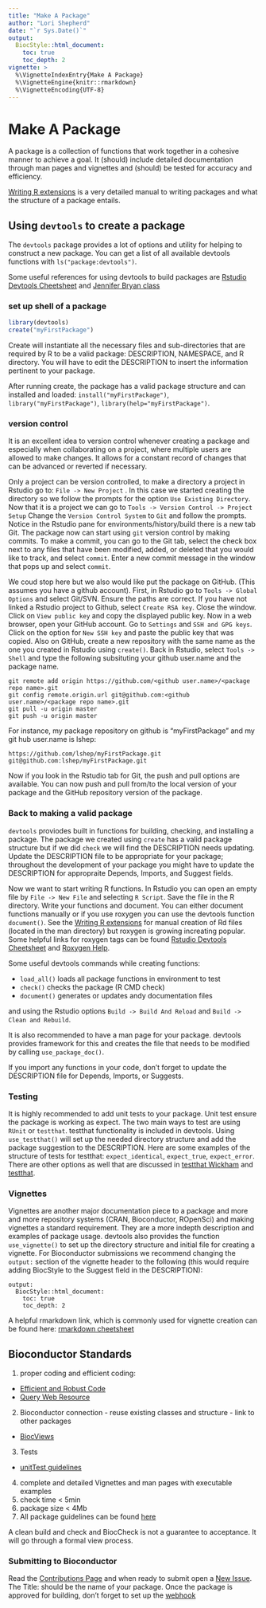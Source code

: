 ```yaml
---
title: "Make A Package"
author: "Lori Shepherd"
date: "`r Sys.Date()`"
output:
  BiocStyle::html_document:
    toc: true
    toc_depth: 2
vignette: >
  %\VignetteIndexEntry{Make A Package}
  %\VignetteEngine{knitr::rmarkdown}
  %\VignetteEncoding{UTF-8}
---
```


# Make A Package

A package is a collection of functions that work together in a cohesive manner 
to achieve a goal. It (should) include detailed documentation through man pages
and vignettes and (should) be tested for accuracy and efficiency. 

[Writing R extensions](https://cran.r-project.org/doc/manuals/r-release/R-exts.html) 
is a very detailed manual to writing packages and what the structure of a 
package entails. 

## Using `devtools` to create a package 

The `devtools` package provides a lot of options and utility for helping to 
construct a new package. You can get a list of all available devtools functions
with `ls("package:devtools")`. 

Some useful references for using devtools to build packages are [Rstudio Devtools Cheetsheet](https://www.rstudio.com/wp-content/uploads/2015/03/devtools-cheatsheet.pdf) and
[Jennifer Bryan class](http://stat545.com/packages06_foofactors-package.html)

### set up shell of a package 
```r
library(devtools)
create("myFirstPackage")
```

Create will instantiate all the necessary files and sub-directories that are required
by R to be a valid package: DESCRIPTION, NAMESPACE, and R directory. You 
will have to edit the DESCRIPTION to insert the information pertinent to your package. 


After running create, the package has a valid package structure and can installed
and loaded: `install("myFirstPackage")`, `library("myFirstPackage")`, 
`library(help="myFirstPackage")`.

### version control

It is an excellent idea to version control whenever creating a package and especially
when collaborating on a project, where multiple users are allowed to make changes. It allows 
for a constant record of changes that can be advanced or reverted if necessary.

Only a project can be version controlled, to make a directory a project in Rstudio
go to:  `File -> New Project` .  In this case we started creating the directory so 
we follow the prompts for the option `Use Existing Directory`. Now that it is a 
project we can go to `Tools -> Version Control -> Project Setup` Change the 
`Version Control System` to `Git` and follow the prompts. Notice in the Rstudio 
pane for environments/history/build there is a new tab Git. The package now can 
start using `git` version control by making commits. To make a commit, you can go 
to the Git tab, select the check box next to any files that have been modified, 
added, or deleted that you would like to track, and select `commit`. Enter a new
commit message in the window that pops up and select `commit`. 

We coud stop here but we also would like put the package on GitHub. (This
assumes you have a github account).  First, in Rstudio go to 
`Tools -> Global Options` and select Git/SVN. Ensure the paths are correct. If you 
have not linked a Rstudio project to Github, select `Create RSA key`. Close the 
window. Click on `View public key` and copy the displayed public key.  Now in a 
web browser, open your GitHub account. Go to `Settings` and `SSH and GPG keys`. 
Click on the option for `New SSH key` and paste the public key that was copied. Also 
on GitHub, create a new repository with the same name as the one you created in 
Rstudio using `create()`.  Back in Rstudio, select `Tools -> Shell` and type the 
following subsituting your github user.name and the package name. 
```
git remote add origin https://github.com/<github user.name>/<package repo name>.git
git config remote.origin.url git@github.com:<github user.name>/<package repo name>.git
git pull -u origin master
git push -u origin master
```
For instance, my package repository on github is "myFirstPackage" and my git hub
user.name is lshep: 
```
https://github.com/lshep/myFirstPackage.git
git@github.com:lshep/myFirstPackage.git
```
Now if you look in the Rstudio tab for Git, the push and pull options are available. 
You can now push and pull from/to the local version of your package and the GitHub
repository version of the package. 

### Back to making a valid package

`devtools` proviodes built in functions for building, checking, and installing a
package.  The package we created using `create` has a valid package structure but 
if we did `check` we will find the DESCRIPTION needs updating. Update the 
DESCRIPTION file to be appropriate for your package; throughout the development of
your package you might have to update the DESCRIPTION for appropraite Depends, Imports, 
and Suggest fields.  

Now we want to start writing R functions. In Rstudio you can open an empty file
by  `File -> New File` and selecting `R Script`. Save the file in the R directory. Write your functions and document. You can either document functions manually or if you use roxygen you can use the devtools function `document()`.  See the [Writing R extensions](https://cran.r-project.org/doc/manuals/r-release/R-exts.html) for 
manual creation of Rd files (located in the man directory) but roxygen is growing 
increating popular. Some helpful links for roxygen tags can be found [Rstudio Devtools Cheetsheet](https://www.rstudio.com/wp-content/uploads/2015/03/devtools-cheatsheet.pdf) and 
[Roxygen Help](https://cran.rstudio.com/web/packages/roxygen2/vignettes/rd.html).

Some useful devtools commands while creating functions: 

 * `load_all()` loads all package functions in environment to test
 * `check()` checks the package (R CMD check)
 * `document()` generates or updates andy documentation files
 
and using the Rstudio options `Build -> Build And Reload` and `Build -> Clean and Rebuild`. 

It is also recommended to have a man page for your package. devtools provides 
framework for this and creates the file that needs to be modified by calling 
`use_package_doc()`.

If you import any functions in your code, don't forget to update the DESCRIPTION
file for Depends, Imports, or Suggests. 

### Testing

It is highly recommended to add unit tests to your package. Unit test ensure the 
package is working as expect. The two main ways to test are using `RUnit` or `testthat`. 
testthat functionality is included in devtools. Using `use_testthat()` will set up
the needed directory structure and add the package suggestion to the DESCRIPTION. 
Here are some examples of the structure of tests for testthat: `expect_identical`, 
`expect_true`, `expect_error`. There are other options as well that are discussed
in [testthat Wickham](https://journal.r-project.org/archive/2011-1/RJournal_2011-1_Wickham.pdf)
and [testthat](http://r-pkgs.had.co.nz/tests.html).


### Vignettes

Vignettes are another major documentation piece to a package and more and more 
repository systems (CRAN, Bioconductor, ROpenSci) and making vignettes a standard
requirement.  They are a more indepth description and examples of package usage. 
devtools also provides the function `use_vignette()` to set up the directory structure
and initial file for creating a vignette. For Bioconductor submissions we recommend
changing the `output:` section of the vignette header to the following (this would
require adding BiocStyle to the Suggest field in the DESCRIPTION):
```
output:
  BiocStyle::html_document:
    toc: true
    toc_depth: 2
```
A helpful rmarkdown link, which is commonly used for vignette creation can be found 
here: [rmarkdown cheetsheet](http://www.rstudio.com/wp-content/uploads/2016/03/rmarkdown-cheatsheet-2.0.pdf)


## Bioconductor Standards 
1. proper coding and efficient coding:

 * [Efficient and Robust Code](http://bioconductor.org/developers/how-to/efficient-code/) 
 * [Query Web Resource](http://bioconductor.org/developers/how-to/web-query/)
2. Bioconductor connection - reuse existing classes and structure - link to other packages
 * [BiocViews](http://bioconductor.org/packages/release/BiocViews.html#___Software)
3. Tests 
 * [unitTest guidelines](http://bioconductor.org/developers/how-to/unitTesting-guidelines/)
4. complete and detailed Vignettes and man pages with executable examples
5. check time < 5min 
6. package size < 4Mb
7. All package guidelines can be found [here](http://bioconductor.org/developers/package-guidelines/)

A clean build and check and BiocCheck is not a guarantee to acceptance. It will
go through a formal view process. 

### Submitting to Bioconductor
Read the [Contributions Page](https://github.com/Bioconductor/Contributions) and 
when ready to submit open a [New Issue](https://github.com/Bioconductor/Contributions/issues). The Title: should be the name of your package. Once the package is approved for building, 
don't forget to set up the [webhook](https://github.com/Bioconductor/Contributions/blob/master/CONTRIBUTING.md#adding-a-web-hook)
